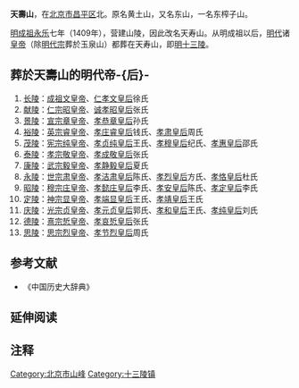 '''天壽山'''，在[[北京市|北京市]][[昌平区|昌平区]]北。原名黄土山，又名东山，一名东榨子山。

[[明成祖|明成祖]][[永乐|永乐]]七年（1409年），营建山陵，因此改名天寿山。从明成祖以后，[[明代|明代]]诸[[皇帝|皇帝]]（除[[明代宗|明代宗]]葬於玉泉山）都葬在天寿山，即[[明十三陵|明十三陵]]。

==葬於天壽山的明代帝-{后}-==
#[[明长陵|长陵]]：[[明成祖|成祖文皇帝]]、[[仁孝文皇后|仁孝文皇后]]徐氏
#[[明献陵|献陵]]：[[明仁宗|仁宗昭皇帝]]、[[诚孝昭皇后|诚孝昭皇后]]张氏
#[[明景陵|景陵]]：[[明宣宗|宣宗章皇帝]]、[[孝恭章皇后|孝恭章皇后]]孙氏{{NoteTag|[[胡善祥|恭让章皇后]]胡氏、[[孝翼皇太后|孝翼皇后]]吴氏皆未葬入}}
#[[明裕陵|裕陵]]：[[明英宗|英宗睿皇帝]]、[[孝庄睿皇后|孝庄睿皇后]]钱氏、[[孝肃皇后|孝肃皇后]]周氏
#[[明茂陵|茂陵]]：[[明宪宗|宪宗纯皇帝]]、[[孝贞纯皇后|孝贞纯皇后]]王氏、[[孝穆纪太后|孝穆皇后]]纪氏、[[孝惠皇后_(明朝)|孝惠皇后]]邵氏{{NoteTag|[[吴皇后_(明宪宗)|废后吴氏]]未葬入}}
#[[明泰陵|泰陵]]：[[明孝宗|孝宗敬皇帝]]、[[孝成敬皇后|孝成敬皇后]]张氏
#[[明康陵|康陵]]：[[明武宗|武宗毅皇帝]]、[[孝静毅皇后|孝静毅皇后]]夏氏
#[[明永陵|永陵]]：[[明世宗|世宗肃皇帝]]、[[孝洁肃皇后|孝洁肃皇后]]陈氏、[[孝烈皇后|孝烈皇后]]方氏、[[孝恪皇后|孝恪皇后]]杜氏{{NoteTag|[[张七姐|废后张氏]]未葬入}}
#[[明昭陵|昭陵]]：[[明穆宗|穆宗庄皇帝]]、[[孝懿庄皇后|孝懿庄皇后]]李氏、[[孝安皇后|孝安皇后]]陈氏、[[孝定皇太后|孝定皇后]]李氏
#[[明定陵|定陵]]：[[明神宗|神宗显皇帝]]、[[孝端显皇后|孝端显皇后]]王氏、[[孝靖皇太后|孝靖皇后]]王氏{{NoteTag|[[孝宁太皇太后|孝宁皇后]]郑氏、[[孝敬太皇太后|孝敬皇后]]李氏皆未葬入}}
#[[明庆陵|庆陵]]：[[明光宗|光宗贞皇帝]]、[[孝元贞皇后|孝元贞皇后]]郭氏、[[孝和王太后|孝和皇后]]王氏、[[孝纯皇太后|孝纯皇后]]刘氏
#[[明德陵|德陵]]：[[明熹宗|熹宗悊皇帝]]、[[孝哀悊皇后|孝哀悊皇后]]张氏
#[[明思陵|思陵]]：[[明思宗|思宗烈皇帝]]、[[孝节烈皇后|孝节烈皇后]]周氏{{NoteTag|原为[[田貴妃|皇贵妃田氏]]墓葬}}

== 参考文献 ==
* 《中国历史大辞典》

== 延伸阅读 ==
{{Wikisource further reading}}
== 注释 ==
{{NoteFoot}}
[[Category:北京市山峰|Category:北京市山峰]]
[[Category:十三陵镇|Category:十三陵镇]]